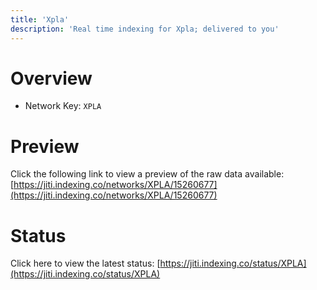 ```yaml
---
title: 'Xpla'
description: 'Real time indexing for Xpla; delivered to you'
---
```


# Overview
- Network Key: `XPLA`

# Preview
Click the following link to view a preview of the raw data available: [https://jiti.indexing.co/networks/XPLA/15260677](https://jiti.indexing.co/networks/XPLA/15260677)

# Status
Click here to view the latest status: [https://jiti.indexing.co/status/XPLA](https://jiti.indexing.co/status/XPLA)
